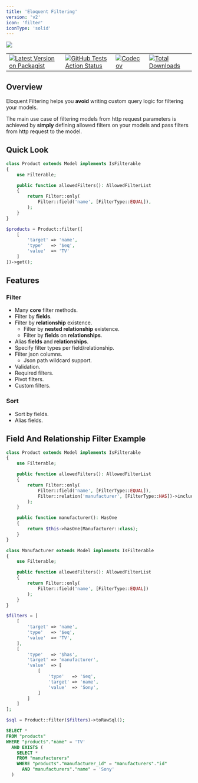 ```yaml
---
title: 'Eloquent Filtering'
version: 'v2'
icon: 'filter'
iconType: 'solid'
---
```


<Frame>
    <img src="/images/hero.png" noZoom />
</Frame>

|                                                                                                                                                                                        |                                                                                                                                                                                                                                                                                 |                                                                                                                                                                                          |                                                                                                                                                                             |
|----------------------------------------------------------------------------------------------------------------------------------------------------------------------------------------|---------------------------------------------------------------------------------------------------------------------------------------------------------------------------------------------------------------------------------------------------------------------------------|------------------------------------------------------------------------------------------------------------------------------------------------------------------------------------------|-----------------------------------------------------------------------------------------------------------------------------------------------------------------------------|
| [![Latest Version on Packagist](https://img.shields.io/packagist/v/indexzer0/eloquent-filtering.svg?style=for-the-badge)](https://packagist.org/packages/indexzer0/eloquent-filtering) | [![GitHub Tests Action Status](https://img.shields.io/github/actions/workflow/status/indexzer0/eloquent-filtering/run-tests.yml?branch=main&label=tests&style=for-the-badge)](https://github.com/indexzer0/eloquent-filtering/actions?query=workflow%3Arun-tests+branch%3Amain) | [![Codecov](https://img.shields.io/codecov/c/github/IndexZer0/eloquent-filtering?token=34B3NIPBRM&style=for-the-badge&logo=codecov)](https://codecov.io/gh/IndexZer0/eloquent-filtering) | [![Total Downloads](https://img.shields.io/packagist/dt/indexzer0/eloquent-filtering.svg?style=for-the-badge)](https://packagist.org/packages/indexzer0/eloquent-filtering) |

## Overview

Eloquent Filtering helps you **avoid** writing custom query logic for filtering your models.

The main use case of filtering models from http request parameters is achieved by **simply** defining allowed filters on your models and pass filters from http request to the model.

## Quick Look

```php
class Product extends Model implements IsFilterable
{
    use Filterable;

    public function allowedFilters(): AllowedFilterList
    {
        return Filter::only(
            Filter::field('name', [FilterType::EQUAL]),
        );
    }
}

$products = Product::filter([
    [
        'target' => 'name',
        'type'   => '$eq',
        'value'  => 'TV'
    ]
])->get();
```

## Features

### Filter

- Many **core** filter methods.
- Filter by **fields**.
- Filter by **relationship** existence.
  - Filter by **nested relationship** existence.
  - Filter by **fields** on **relationships**.
- Alias **fields** and **relationships**.
- Specify filter types per field/relationship.
- Filter json columns.
  - Json path wildcard support.
- Validation.
- Required filters.
- Pivot filters.
- Custom filters.

### Sort

- Sort by fields.
- Alias fields.

## Field And Relationship Filter Example

```php
class Product extends Model implements IsFilterable
{
    use Filterable;

    public function allowedFilters(): AllowedFilterList
    {
        return Filter::only(
            Filter::field('name', [FilterType::EQUAL]),
            Filter::relation('manufacturer', [FilterType::HAS])->includeRelationFields()
        );
    }

    public function manufacturer(): HasOne
    {
        return $this->hasOne(Manufacturer::class);
    }
}

class Manufacturer extends Model implements IsFilterable
{
    use Filterable;

    public function allowedFilters(): AllowedFilterList
    {
        return Filter::only(
            Filter::field('name', [FilterType::EQUAL])
        );
    }
}

$filters = [
    [
        'target' => 'name',
        'type'   => '$eq',
        'value'  => 'TV',
    ],
    [
        'type'   => '$has',
        'target' => 'manufacturer',
        'value'  => [
            [
                'type'   => '$eq',
                'target' => 'name',
                'value'  => 'Sony',
            ]
        ]
    ]
];

$sql = Product::filter($filters)->toRawSql();
```

```sql
SELECT *
FROM "products"
WHERE "products"."name" = 'TV'
  AND EXISTS (
    SELECT *
    FROM "manufacturers"
    WHERE "products"."manufacturer_id" = "manufacturers"."id"
      AND "manufacturers"."name" = 'Sony'
  )
```
